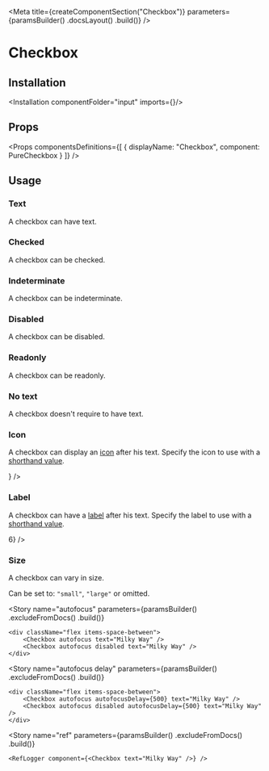 
<Meta
    title={createComponentSection("Checkbox")}
    parameters={paramsBuilder()
        .docsLayout(<ReactComponentsLayout semanticPath="/modules/checkbox" />)
        .build()}
/>

# Checkbox

## Installation

<Installation componentFolder="input" imports={<Imports />}/>

## Props

<HocWarning componentName="Checkbox" semanticPath="modules/checkbox/" />

<Props
    componentsDefinitions={[
        { displayName: "Checkbox", component: PureCheckbox }
    ]}
/>

## Usage

### Text

A checkbox can have text.

<Preview>
    <Story name="text">
        <Checkbox text="Milky Way" />
    </Story>
</Preview>

### Checked

A checkbox can be checked.

<Preview>
    <Story name="checked">
        <Checkbox defaultChecked text="Milky Way" />
    </Story>
</Preview>

### Indeterminate

A checkbox can be indeterminate.

<Preview>
    <Story name="indeterminate">
        <Checkbox defaultIndeterminate text="Supernova" />
    </Story>
</Preview>

### Disabled

A checkbox can be disabled.

<Preview>
    <Story name="disabled">
        <Checkbox disabled text="Milky Way" />
    </Story>
</Preview>

### Readonly

A checkbox can be readonly.

<Preview>
    <Story name="readonly">
        <Checkbox readOnly text="Milky Way" />
    </Story>
</Preview>

### No text

A checkbox doesn't require to have text.

<Preview>
    <Story name="no text">
        <Checkbox />
    </Story>
</Preview>

### Icon

A checkbox can display an [icon](?path=/docs/materials-icons--page) after his text. Specify the icon to use with a [shorthand value](?path=/docs/getting-started-shorthand-props--page).

<Preview>
    <Story name="icon">
        <Checkbox text="Email" icon={<CommunicationIcon />} />
    </Story>
</Preview>

### Label

A checkbox can have a [label](?path=/docs/components-label--default-story) after his text. Specify the label to use with a [shorthand value](?path=/docs/getting-started-shorthand-props--page).

<Preview>
    <Story name="label">
        <Checkbox text="Email" label={<Label>6</Label>} />
    </Story>
</Preview>

### Size

A checkbox can vary in size.

Can be set to: `"small"`, `"large"` or omitted.

<Preview>
    <Story name="size">
        <div className="flex items-lot-of-space-between">
            <Checkbox size="small" text="Milky Way" />
            <Checkbox text="Milky Way" />
            <Checkbox size="large" text="Milky Way" />
        </div>
    </Story>
</Preview>

<Story
    name="autofocus"
    parameters={paramsBuilder()
        .excludeFromDocs()
        .build()}
>
    <div className="flex items-space-between">
        <Checkbox autofocus text="Milky Way" />
        <Checkbox autofocus disabled text="Milky Way" />
    </div>
</Story>

<Story
    name="autofocus delay"
    parameters={paramsBuilder()
        .excludeFromDocs()
        .build()}
>
    <div className="flex items-space-between">
        <Checkbox autofocus autofocusDelay={500} text="Milky Way" />
        <Checkbox autofocus disabled autofocusDelay={500} text="Milky Way" />
    </div>
</Story>

<Story
    name="ref"
    parameters={paramsBuilder()
        .excludeFromDocs()
        .build()}
>
    <RefLogger component={<Checkbox text="Milky Way" />} />
</Story>
